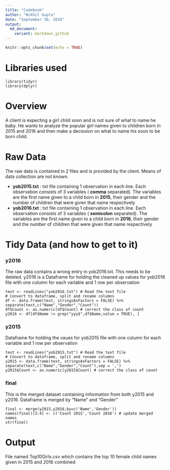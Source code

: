 ```yaml
---
title: "Codebook"
author: "Nikhil Gupta"
date: "September 30, 2018"
output: 
  md_document:
    variant: markdown_github
---
```


```r
knitr::opts_chunk$set(echo = TRUE)
```

# Libraries used
``````````
library(tidyr)
library(dplyr)
``````````

# Overview
A client is expecting a girl child soon and is not sure of what to name he baby. He wants to analyze the popular girl names given to children born in 2015 and 2016 and then make a decisoion on what to name his soon to be born child. 

# Raw Data
The raw data is contained in 2 files and is provided by the client. Means of data collection are not known.

* **yob2015.txt** : txt file containing 1 observation in each line. Each observation consists of 3 variables ( **comma** separated). The variables are the first name given to a child born in **2015**, their gender and the number of children that were given that name respectively
* **yob2016.txt** : txt file containing 1 observation in each line. Each observation consists of 3 variables ( **semicolon** separated). The variables are the first name given to a child born in **2016**, their gender and the number of children that were given that name respectively

# Tidy Data (and how to get to it)

### y2016 
The raw data contains a wrong entry in yob2016.txt. This needs to be deleted. y2016 is a Dataframe for holding the cleaned up values for yob2016 file with one column for each variable and 1 row per observation

``````````
text <- readLines("yob2016.txt") # Read the text file
# Convert to dataframe, split and rename columns
df <- data.frame(text, stringsAsFactors = FALSE) %>% separate(text,c("Name","Gender","Count"))
df$Count <- as.numeric(df$Count) # correct the class of count
y2016 <- df[df$Name != grep("yyy$",df$Name,value = TRUE), ]
``````````

### y2015
Dataframe for holding the vaues for yob2015 file with one column for each variable and 1 row per observation

``````````
text <- readLines("yob2015.txt") # Read the text file
# Convert to dataframe, split and rename columns
y2015 <- data.frame(text, stringsAsFactors = FALSE) %>% separate(text,c("Name","Gender","Count"),sep = ',')
y2015$Count <- as.numeric(y2015$Count) # correct the class of count
``````````

### final
This is the merged dataset containing information from both y2015 and y2016. Dataframe is merged by "Name" and "Gender"

``````````
final <- merge(y2015,y2016,by=c('Name','Gender'))
names(final)[3:4] <- c('Count 2015','Count 2016') # update merged names
str(final)
``````````

# Output

File named Top10Girls.csv which contains the top 10 female child names given in 2015 and 2016 combined
